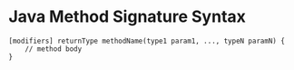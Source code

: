 # Java Method Signature Syntax

```
[modifiers] returnType methodName(type1 param1, ..., typeN paramN) {
	// method body
}
```